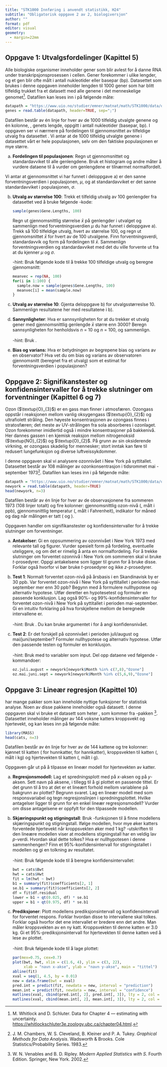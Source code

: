 ```yaml
---
title: "STK1000 Innføring i anvendt statistikk, H24"
subtitle: "Obligatorisk oppgave 2 av 2, biologiversjon"
author: ""
format: pdf
editor: visual
geometry:
  - margin=22mm
---
```


\vspace{-2.5cm}

## Oppgave 1: Utvalgsfordelinger (Kapittel 5)

Alle biologiske organismer inneholder gener som blir avlest for å danne RNA under transkripsjonsprosessen i cellen. Gener forekommer i ulike lengder, og et gen blir ofte målt i antall nukleotider eller basepar (bp). Datasettet som brukes i denne oppgaven inneholder lengden til 1000 gener som har blitt tilfeldig trukket fra et datasett med alle genene i det menneskelige genomet[^1]. Datafilen kan leses inn i \texttt{R} på følgende måte:

[^1]: M. Whitlock and D. Schluter. Data for Chapter 4 --- estimating with uncertainty. <https://whitlockschluter3e.zoology.ubc.ca/chapter04.html>.

\footnotesize

```r
datapath = "https://www.uio.no/studier/emner/matnat/math/STK1000/data/obligdata/oblig2/gene.txt"
genes = read.table(datapath, header=TRUE, sep=";")
```

\normalsize

Datafilen består av én linje for hver av de 1000 tilfeldig utvalgte genene og én kolonne, \texttt{Gene.Lengths}, genets lengde, oppgitt i antall nukleotider (basepar, bp). I oppgaven ser vi nærmere på fordelingen til gjennomsnittet av tilfeldige utvalg fra datasettet \texttt{genes}. Vi antar at de 1000 tilfeldig utvalgte genene i datasettet vårt er hele populasjonen, selv om den faktiske populasjonen er mye større.

a)  **Fordelingen til populasjonen**: Regn ut gjennomsnittet og standardavviket til alle genlengdene. Bruk et histogram og andre måter å vurdere dataene til å vurder om genlengdene er tilnærmet normalfordelt.

Vi antar at gjennomsnittet vi har funnet i deloppgave a) er den sanne forventningsverdien i populasjonen, $\mu$, og at standardavviket er det sanne standardavviket i populasjonen, $\sigma$.

b)  **Utvalg av størrelse 100**: Trekk et tilfeldig utvalg av 100 genlengder fra datasettet ved å bruke følgende \texttt{R}-kode:

    ```r
    sample(genes$Gene.Lengths, 100)
    ```

    Regn ut gjennomsnittlig størrelse $\bar{x}$ på genlengder i utvalget og sammenlign med forventningsverdien $\mu$ du har funnet i deloppgave a). Trekk så 100 tilfeldige utvalg, hvert av størrelse 100, og regn ut gjennomsnittet $\bar{x}$ for hvert av de 100 utvalgene. Finn forventningsverdi, standardavvik og form på fordelingen til $\bar{x}$. Sammenlign forventningsverdien og standardavviket med det du ville forvente ut fra at du kjenner $\mu$ og $\sigma$.

    \texttt{R}-hint: Bruk følgende kode til å trekke 100 tilfeldige utvalg og beregne gjennomsnitt:

    ```r
    meanvec = rep(NA, 100)
    for(i in 1:100) {
      sample.now = sample(genes$Gene.Lengths, 100)
      meanvec[i] = mean(sample.now)
    }
    ```

c)  **Utvalg av størrelse 10**: Gjenta deloppgave b) for utvalgsstørreslse 10. Sammenlign resultatene her med resultatene i b).

d)  **Sannynligheter**: Hva er sannsynligheten for at du trekker et utvalg gener med gjennomsnittlig genlengde $\bar{x}$ større enn 3000? Beregn sannsynligheten for henholdsvis $n$ = 10 og $n$ = 100, og sammenlign.\
    \
    \texttt{R}-hint: Bruk \texttt{pnorm()}.

e)  **Bias og varians:** Hva er betydningen av begrepene bias og varians av en observator? Hva vet du om bias og varians av observatoren gjennomsnitt (beregnet fra et utvalg) som et estimat for forventningsverdien i populasjonen?

## Oppgave 2: Signifikanstester og konfidensintervaller for å trekke slutninger om forventninger (Kapittel 6 og 7)

Ozon ($\textup{O}_{3}$) er en gass man finner i atmosfæren. Ozongass oppstår i reaksjonen mellom vanlig oksygengass ($\textup{O}_{2}$) og ultrafiolett stråling. Den høyeste konsentrasjonen av ozongass finnes i stratosfæren; det meste av UV-strålingen fra sola absorberes i ozonlaget. Ozon forekommer imidlertid også i mindre konsentrasjoner på bakkenivå. Her dannes gassen i en kjemisk reaksjon mellom nitrogenoksid ($\textup{NO}_{2}$) og $\textup{O}_{2}$. På grunn av sin oksiderende virkning, er ozongass skadelig for mennesker; stort inntak kan føre til redusert lungefunksjon og diverse luftveissykdommer.

I denne oppgaven skal vi analysere ozonnivået i New York på syttitallet. Datasettet består av 108 målinger av ozonkonsentrasjon i tidsrommet mai - september 1973[^2]. Datafilen kan leses inn i \texttt{R} på følgende måte:

[^2]: J. M. Chambers, W. S. Cleveland, B. Kleiner and P. A. Tukey. *Graphical Methods for Data Analysis*. Wadsworth & Brooks. Cole Statistics/Probability Series. 1983.

\footnotesize

```r
datapath = "https://www.uio.no/studier/emner/matnat/math/STK1000/data/obligdata/oblig2/ozone.txt"
newyork = read.table(datapath, header=TRUE)
head(newyork, n=3)
```

\normalsize

Datafilen består av én linje for hver av de observasjonene fra sommeren 1973 (108 linjer totalt) og fire kolonner: gjennomsnittlig ozon-nivå (\texttt{Ozone}, målt i ppb), gjennomsnittlig temperatur (\texttt{Temp}, målt i Fahrenheit), indikator for måned og dag når målingen er tatt (\texttt{Month} og \texttt{Day}).

Oppgaven handler om signifikanstester og konfidensintervaller for å trekke slutninger om forventninger.

a)  **Antakelser**: Gi en oppsummering av ozonnivået i New York 1973 med relevante tall og figurer. Vurder spesielt form på fordeling, eventuelle uteliggere, og om det er rimelig å anta en normalfordeling. For å trekke slutninger om forventet ozonnivå i New York om sommeren skal vi bruke $t$-prosedyrer. Oppgi antakelsene som ligger til grunn for å bruke disse. Forklar også hvorfor vi bør bruke $t$-prosedyrer og ikke $z$-prosedyrer.

b)  **Test 1**: Normalt forventet ozon-nivå på årsbasis i en Skandinavisk by er 30 ppb. Var forventet ozon-nivå i New York på syttitallet i perioden mai-september mer enn 30 ppb? Begynn med å formulere nullhypotese og alternativ hypotese. Utfør deretter en hypotesetest og formuler en passende konklusjon. Lag også 90%- og 99%-konfidensintervaller for forventet ozon-nivå i New York på syttitallet i perioden mai-september. Gi en intuitiv forklaring på hva forskjellene mellom de beregnede intervallene er.\
    \
    \texttt{R}-hint: Bruk \texttt{t.test()}. Du kan bruke argumentet \texttt{conf.level = <sett inn konfidensnivå>} i \texttt{t.test()} for å angi konfidensnivået.

c)  **Test 2**: Er det forskjell på ozonnivået i perioden juli/august og mai/juni/september? Formuler nullhypotese og alternativ hypotese. Utfør den passende testen og formuler en konklusjon.\
    \
    \texttt{R}-hint: Bruk \texttt{t.test()} med to variabler som input. Del opp dataene ved følgende \texttt{R}-kommandoer:

    ```r
    oz.juli.august = newyork[newyork$Month %in% c(7,8),"Ozone"]
    oz.mai.juni.sept = newyork[newyork$Month %in% c(5,6,9),"Ozone"]
    ```

## Oppgave 3: Lineær regresjon (Kapittel 10)

\texttt{R} har mange pakker som kan inneholde nyttige funksjoner for statistisk analyse. Noen av disse pakkene inneholder også datasett. I denne oppgaven skal vi bruke et datasett som heter \texttt{cats}, som kommer fra \texttt{R}-pakken \texttt{MASS}[^3]. Datasettet \texttt{cats} inneholder målinger av 144 voksne katters kroppsvekt og hjertevekt, og kan leses inn på følgende måte:

[^3]: W. N. Venables and B. D. Ripley. *Modern Applied Statistics with S*. Fourth Edition. Springer, New York. 2002.

\footnotesize

```r
library(MASS)
head(cats, n=3)
```

\normalsize

Datafilen består av én linje for hver av de 144 kattene og tre kolonner: kjønnet til katten (\texttt{F} for hunnkatter, \texttt{M} for hannkatter), kroppsvekten til katten (\texttt{Bwt}, målt i kg) og hjertevekten til katten (\texttt{Hwt}, målt i g).

Oppgaven går ut på å tilpasse en lineær modell for hjertevekten av katter.

a)  **Regresjonsmodell:** Lag et spredningsplott med \texttt{Bwt} på $x$-aksen og \texttt{Hwt} på $y$-aksen. Sett navn på aksene, i tillegg til å gi plottet en passende tittel. Er det grunn til å tro at det er et lineært forhold mellom variablene på bakgrunn av plottet? Begrunn svaret. Lag en lineær modell med \texttt{Hwt} som responsvariabel og tegn regresjonslinjen i spredningsplottet. Hvilke antagelser ligger til grunn for en enkel lineær regresjonsmodell? Vurder om disse antagelsene er oppfylt for den tilpassede modellen.

b)  **Skjæringspunkt og stigningstall**: Bruk \texttt{summary()}-funksjonen til å finne modellens skjæringspunkt og stigningstall. Ifølge modellen, hvor mye øker katters forventede hjertevekt når kroppsvekten øker med 1 kg? \texttt{summary()}-utskriften til den lineære modellen viser at modellens stigningstall har en veldig lav $p$-verdi. Hvordan skal dette tolkes? Hva er nullhypotesen i denne sammenhengen? Finn et 95%-konfidensintervall for stigningstallet i modellen og gi en tolkning av resultatet.\
    \
    \texttt{R}-hint: Bruk følgende kode til å beregne konfidensintervallet:

    ```r
    bwt = cats$Bwt
    hwt = cats$Hwt
    fit = lm(hwt ~ bwt)
    b1 = summary(fit)$coefficients[2, 1]
    se.b1 = summary(fit)$coefficients[2, 2]
    df = fit$df.residual
    lower = b1 + qt(0.025, df) * se.b1
    upper = b1 + qt(0.975, df) * se.b1
    ```

<!-- -->

c)  **Prediksjoner**: Plott modellens prediksjonsintervall og konfidensintervall for forventet respons. Forklar hvordan disse to intervallene skal tolkes. Forklar også hvorfor det ene intervallet er bredere enn det andre. Man måler kroppsvekten av en ny katt. Kroppsvekten til denne katten er 3.0 kg. Gi et 95%-prediksjonsintervall for hjertevekten til denne katten ved å lese av plottet.\
    \
    \texttt{R}-hint: Bruk følgende kode til å lage plottet:

    ```r
    par(mex=0.75, cex=0.7)
    plot(bwt, hwt, xlim = c(1.6, 4), ylim = c(3, 22), 
         xlab = "navn x-akse", ylab = "navn y-akse", main = "tittel")
    abline(fit)
    xval = seq(1, 4.5, by = 0.01)
    new = data.frame(bwt = xval)
    pred.int = predict(fit, newdata = new, interval = "prediction")
    mean.int = predict(fit, newdata = new, interval = "confidence")
    matlines(xval, cbind(pred.int[, 2], pred.int[, 3]), lty = 2, col = "steelblue")
    matlines(xval, cbind(mean.int[, 2], mean.int[, 3]), lty = 2, col = "tomato")
    ```
